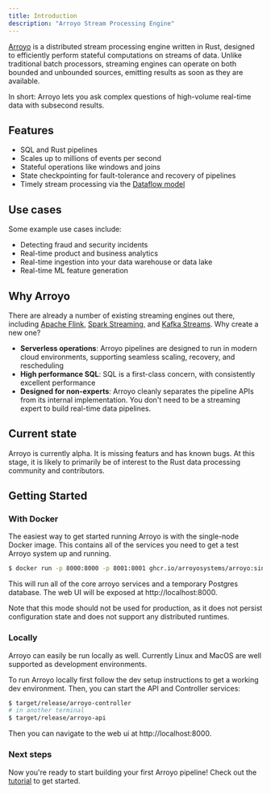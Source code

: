 ```yaml
---
title: Introduction
description: "Arroyo Stream Processing Engine"
---
```



[Arroyo](https://arroyo.dev) is a distributed stream processing engine written in Rust, designed to efficiently
perform stateful computations on streams of data. Unlike traditional batch processors, streaming engines can operate
on both bounded and unbounded sources, emitting results as soon as they are available.

In short: Arroyo lets you ask complex questions of high-volume real-time data with subsecond results.

## Features

* SQL and Rust pipelines
* Scales up to millions of events per second
* Stateful operations like windows and joins
* State checkpointing for fault-tolerance and recovery of pipelines
* Timely stream processing via the [Dataflow model](https://www.oreilly.com/radar/the-world-beyond-batch-streaming-101/)

## Use cases

Some example use cases include:

* Detecting fraud and security incidents
* Real-time product and business analytics
* Real-time ingestion into your data warehouse or data lake
* Real-time ML feature generation

## Why Arroyo

There are already a number of existing streaming engines out there, including [Apache Flink](https://flink.apache.org),
[Spark Streaming](https://spark.apache.org/docs/latest/streaming-programming-guide.html), and
[Kafka Streams](https://kafka.apache.org/documentation/streams/). Why create a new one?

* **Serverless operations**: Arroyo pipelines are designed to run in modern cloud environments, supporting seamless scaling,
    recovery, and rescheduling
* **High performance SQL**: SQL is a first-class concern, with consistently excellent performance
* **Designed for non-experts**: Arroyo cleanly separates the pipeline APIs from its internal implementation. You don't
    need to be a streaming expert to build real-time data pipelines.

## Current state

Arroyo is currently alpha. It is missing featurs and has known bugs. At this stage, it is likely to primarily be of
interest to the Rust data processing community and contributors.

## Getting Started

### With Docker

The easiest way to get started running Arroyo is with the single-node Docker image. This contains all of the services
you need to get a test Arroyo system up and running.

```bash
$ docker run -p 8000:8000 -p 8001:8001 ghcr.io/arroyosystems/arroyo:single
```

This will run all of the core arroyo services and a temporary Postgres database. The web UI will be exposed at
http://localhost:8000.

Note that this mode should not be used for production, as it does not persist configuration state and does not support
any distributed runtimes.

### Locally

Arroyo can easily be run locally as well. Currently Linux and MacOS are well supported as development environments.

To run Arroyo locally first follow the dev setup instructions to get a working dev environment. Then, you can start
the API and Controller services:

```bash
$ target/release/arroyo-controller
# in another terminal
$ target/release/arroyo-api
```

Then you can navigate to the web ui at http://localhost:8000.

### Next steps

Now you're ready to start building your first Arroyo pipeline! Check out the [tutorial](/tutorial) to get started.
